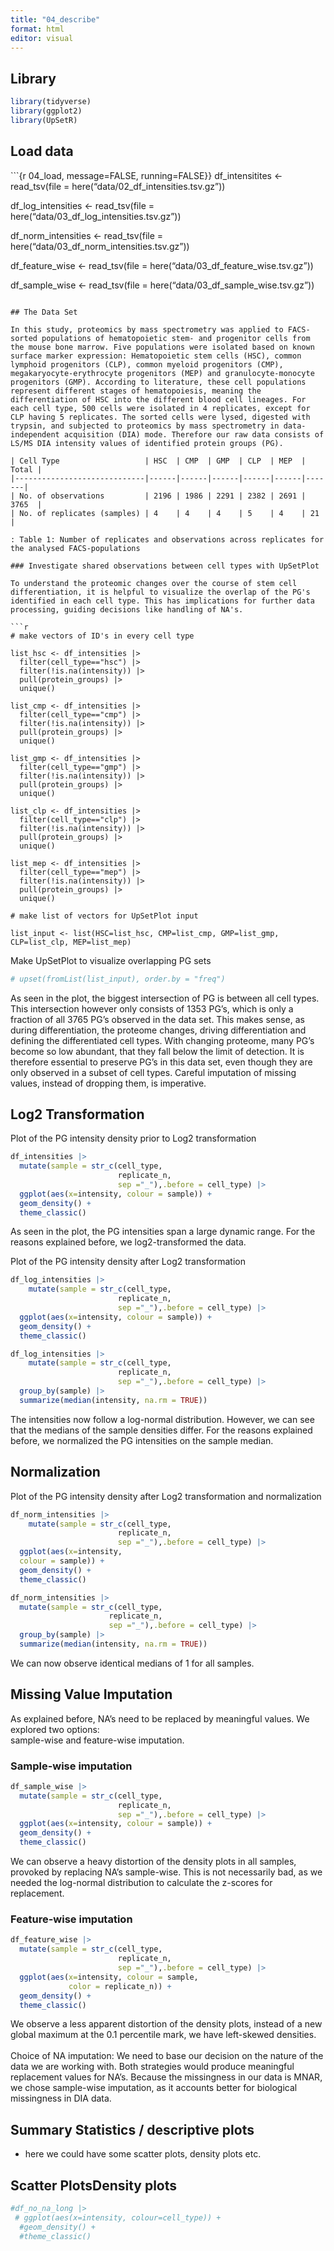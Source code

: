 ```yaml
---
title: "04_describe"
format: html
editor: visual
---
```


## Library

```r
library(tidyverse)
library(ggplot2)
library(UpSetR)
```

## Load data

```{r 04_load, message=FALSE, running=FALSE}}
df_intensitites <- read_tsv(file = here("data/02_df_intensities.tsv.gz"))

df_log_intensities <- read_tsv(file = here("data/03_df_log_intensities.tsv.gz"))

df_norm_intensities <- read_tsv(file = here("data/03_df_norm_intensities.tsv.gz"))

df_feature_wise <- read_tsv(file = here("data/03_df_feature_wise.tsv.gz"))

df_sample_wise <- read_tsv(file = here("data/03_df_sample_wise.tsv.gz"))


```

## The Data Set

In this study, proteomics by mass spectrometry was applied to FACS-sorted populations of hematopoietic stem- and progenitor cells from the mouse bone marrow. Five populations were isolated based on known surface marker expression: Hematopoietic stem cells (HSC), common lymphoid progenitors (CLP), common myeloid progenitors (CMP), megakaryocyte-erythrocyte progenitors (MEP) and granulocyte-monocyte progenitors (GMP). According to literature, these cell populations represent different stages of hematopoiesis, meaning the differentiation of HSC into the different blood cell lineages. For each cell type, 500 cells were isolated in 4 replicates, except for CLP having 5 replicates. The sorted cells were lysed, digested with trypsin, and subjected to proteomics by mass spectrometry in data-independent acquisition (DIA) mode. Therefore our raw data consists of LS/MS DIA intensity values of identified protein groups (PG).

| Cell Type                   | HSC  | CMP  | GMP  | CLP  | MEP  | Total |
|-----------------------------|------|------|------|------|------|-------|
| No. of observations         | 2196 | 1986 | 2291 | 2382 | 2691 | 3765  |
| No. of replicates (samples) | 4    | 4    | 4    | 5    | 4    | 21    |

: Table 1: Number of replicates and observations across replicates for the analysed FACS-populations

### Investigate shared observations between cell types with UpSetPlot

To understand the proteomic changes over the course of stem cell differentiation, it is helpful to visualize the overlap of the PG's identified in each cell type. This has implications for further data processing, guiding decisions like handling of NA's.

```r

# make vectors of ID's in every cell type

list_hsc <- df_intensities |> 
  filter(cell_type=="hsc") |> 
  filter(!is.na(intensity)) |> 
  pull(protein_groups) |> 
  unique()

list_cmp <- df_intensities |> 
  filter(cell_type=="cmp") |> 
  filter(!is.na(intensity)) |> 
  pull(protein_groups) |> 
  unique()

list_gmp <- df_intensities |> 
  filter(cell_type=="gmp") |> 
  filter(!is.na(intensity)) |> 
  pull(protein_groups) |> 
  unique()

list_clp <- df_intensities |> 
  filter(cell_type=="clp") |> 
  filter(!is.na(intensity)) |> 
  pull(protein_groups) |> 
  unique()

list_mep <- df_intensities |> 
  filter(cell_type=="mep") |> 
  filter(!is.na(intensity)) |> 
  pull(protein_groups) |> 
  unique()

# make list of vectors for UpSetPlot input

list_input <- list(HSC=list_hsc, CMP=list_cmp, GMP=list_gmp, CLP=list_clp, MEP=list_mep)
```

Make UpSetPlot to visualize overlapping PG sets

```r
# upset(fromList(list_input), order.by = "freq")
```

As seen in the plot, the biggest intersection of PG is between all cell types. This intersection however only consists of 1353 PG's, which is only a fraction of all 3765 PG's observed in the data set. This makes sense, as during differentiation, the proteome changes, driving differentiation and defining the differentiated cell types. With changing proteome, many PG's become so low abundant, that they fall below the limit of detection. It is therefore essential to preserve PG's in this data set, even though they are only observed in a subset of cell types. Careful imputation of missing values, instead of dropping them, is imperative.

## Log2 Transformation

Plot of the PG intensity density prior to Log2 transformation

```r

df_intensities |> 
  mutate(sample = str_c(cell_type,
                        replicate_n,
                        sep ="_"),.before = cell_type) |>
  ggplot(aes(x=intensity, colour = sample)) +
  geom_density() +
  theme_classic()

```

As seen in the plot, the PG intensities span a large dynamic range. For the reasons explained before, we log2-transformed the data.

Plot of the PG intensity density after Log2 transformation

```r

df_log_intensities |>
    mutate(sample = str_c(cell_type,
                        replicate_n,
                        sep ="_"),.before = cell_type) |> 
  ggplot(aes(x=intensity, colour = sample)) +
  geom_density() +
  theme_classic()
```

```r
df_log_intensities |>  
    mutate(sample = str_c(cell_type,
                        replicate_n,
                        sep ="_"),.before = cell_type) |> 
  group_by(sample) |> 
  summarize(median(intensity, na.rm = TRUE))
```

The intensities now follow a log-normal distribution. However, we can see that the medians of the sample densities differ. For the reasons explained before, we normalized the PG intensities on the sample median.

## Normalization

Plot of the PG intensity density after Log2 transformation and normalization

```r
df_norm_intensities |> 
    mutate(sample = str_c(cell_type,
                        replicate_n,
                        sep ="_"),.before = cell_type) |> 
  ggplot(aes(x=intensity,
  colour = sample)) +
  geom_density() +
  theme_classic()
```

```r
df_norm_intensities |>
  mutate(sample = str_c(cell_type,
                      replicate_n,
                      sep ="_"),.before = cell_type) |> 
  group_by(sample) |> 
  summarize(median(intensity, na.rm = TRUE))
```

We can now observe identical medians of 1 for all samples.

## Missing Value Imputation

As explained before, NA's need to be replaced by meaningful values. We explored two options:\
sample-wise and feature-wise imputation.

### Sample-wise imputation

```r
df_sample_wise |>
  mutate(sample = str_c(cell_type,
                        replicate_n,
                        sep ="_"),.before = cell_type) |> 
  ggplot(aes(x=intensity, colour = sample)) +
  geom_density() +
  theme_classic()
```

We can observe a heavy distortion of the density plots in all samples, provoked by replacing NA's sample-wise. This is not necessarily bad, as we needed the log-normal distribution to calculate the z-scores for replacement.

### Feature-wise imputation

```r
df_feature_wise |>
  mutate(sample = str_c(cell_type,
                        replicate_n,
                        sep ="_"),.before = cell_type) |> 
  ggplot(aes(x=intensity, colour = sample,
             color = replicate_n)) +
  geom_density() +
  theme_classic()
```

We observe a less apparent distortion of the density plots, instead of a new global maximum at the 0.1 percentile mark, we have left-skewed densities.\
\
Choice of NA imputation: We need to base our decision on the nature of the data we are working with. Both strategies would produce meaningful replacement values for NA's. Because the missingness in our data is MNAR, we chose sample-wise imputation, as it accounts better for biological missingness in DIA data.

## Summary Statistics / descriptive plots

-   here we could have some scatter plots, density plots etc.

## Scatter PlotsDensity plots

```r
#df_no_na_long |> 
 # ggplot(aes(x=intensity, colour=cell_type)) +
  #geom_density() +
  #theme_classic()
```
